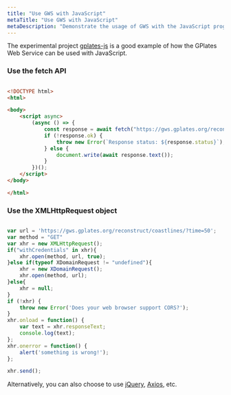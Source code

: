 ```yaml
---
title: "Use GWS with JavaScript"
metaTitle: "Use GWS with JavaScript"
metaDescription: "Demonstrate the usage of GWS with the JavaScript programming language."
---
```


The experimental project [gplates-js](https://github.com/michaelchin/gplates-js#readme) is a good example of how the GPlates Web Service can be used with JavaScript.

### Use the fetch API

```html

<!DOCTYPE html>
<html>

<body>
    <script async>
        (async () => {
            const response = await fetch("https://gws.gplates.org/reconstruct/coastlines/?time=50&model=muller2019")
            if (!response.ok) {
                throw new Error(`Response status: ${response.status}`);
            } else {
                document.write(await response.text());
            }
        })();
    </script>
</body>

</html>

```

### Use the XMLHttpRequest object

```javascript

var url = 'https://gws.gplates.org/reconstruct/coastlines/?time=50';
var method = "GET"      
var xhr = new XMLHttpRequest();
if("withCredentials" in xhr){
    xhr.open(method, url, true);
}else if(typeof XDomainRequest != "undefined"){
    xhr = new XDomainRequest();
    xhr.open(method, url);
}else{
    xhr = null;
}
if (!xhr) {
    throw new Error('Does your web browser support CORS?');
}
xhr.onload = function() {
    var text = xhr.responseText;
    console.log(text);
};
xhr.onerror = function() {
    alert('something is wrong!');
};

xhr.send();

```

Alternatively, you can also choose to use [jQuery](https://jquery.com/), [Axios](https://axios-http.com/docs/intro), etc.